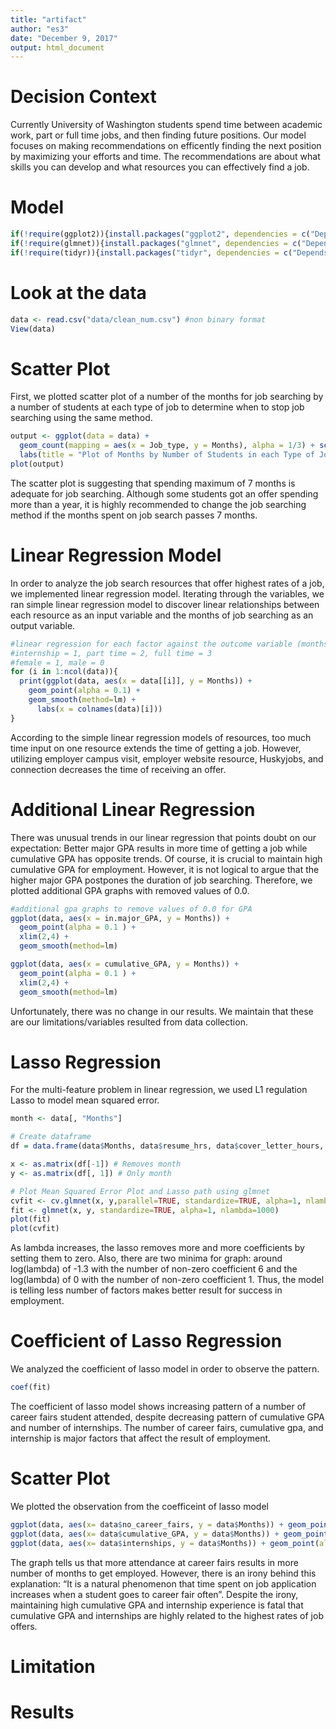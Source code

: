 ```yaml
---
title: "artifact"
author: "es3"
date: "December 9, 2017"
output: html_document
---
```


# Decision Context
Currently University of Washington students spend time between academic work, part or full time jobs, and then finding future positions. Our model focuses on making recommendations on efficently finding the next position by maximizing your efforts and time. The recommendations are about what skills you can develop and what resources you can effectively find a job.

# Model

```r
if(!require(ggplot2)){install.packages("ggplot2", dependencies = c("Depends", "Suggests")); require(glmnet)}
if(!require(glmnet)){install.packages("glmnet", dependencies = c("Depends", "Suggests")); require(glmnet)}
if(!require(tidyr)){install.packages("tidyr", dependencies = c("Depends", "Suggests")); require(tidyr)}


```

# Look at the data
```r
data <- read.csv("data/clean_num.csv") #non binary format
View(data)

```

# Scatter Plot
First, we plotted scatter plot of a number of the months for job searching by a number of students at each type of job to determine when to stop job searching using the same method.
```r
output <- ggplot(data = data) +
  geom_count(mapping = aes(x = Job_type, y = Months), alpha = 1/3) + scale_size_area(max_size = 10) + 
  labs(title = "Plot of Months by Number of Students in each Type of Job", x = "Types of Job", y = "Months Job Searching Took", size = "Number of People")
plot(output)
```
The scatter plot is suggesting that spending maximum of 7 months is adequate for job searching. Although some students got an offer spending more than a year, it is highly recommended to change the job searching method if the months spent on job search passes 7 months.

# Linear Regression Model
In order to analyze the job search resources that offer highest rates of a job, we implemented linear regression model. Iterating through the variables, we ran simple linear regression model to discover linear relationships between each resource as an input variable and the months of job searching as an output variable.
```r
#linear regression for each factor against the outcome variable (months it takes to find job)
#internship = 1, part time = 2, full time = 3
#female = 1, male = 0
for (i in 1:ncol(data)){
  print(ggplot(data, aes(x = data[[i]], y = Months)) +
    geom_point(alpha = 0.1) +
    geom_smooth(method=lm) +
      labs(x = colnames(data)[i]))
}
```
According to the simple linear regression models of resources, too much time input on one resource extends the time of getting a job. However, utilizing employer campus visit, employer website resource, Huskyjobs, and connection decreases the time of receiving an offer.

# Additional Linear Regression
There was unusual trends in our linear regression that points doubt on our expectation: Better major GPA results in more time of getting a job while cumulative GPA has opposite trends. Of course, it is crucial to maintain high cumulative GPA for employment. However, it is not logical to argue that the higher major GPA postpones the duration of job searching. Therefore, we plotted additional GPA graphs with removed values of 0.0.
```R
#additional gpa graphs to remove values of 0.0 for GPA
ggplot(data, aes(x = in.major_GPA, y = Months)) +
  geom_point(alpha = 0.1 ) + 
  xlim(2,4) +
  geom_smooth(method=lm) 

ggplot(data, aes(x = cumulative_GPA, y = Months)) +
  geom_point(alpha = 0.1 ) + 
  xlim(2,4) +
  geom_smooth(method=lm)
```
Unfortunately, there was no change in our results. We maintain that these are our limitations/variables resulted from data collection.

# Lasso Regression
For the multi-feature problem in linear regression, we used L1 regulation Lasso to model mean squared error.
```r

month <- data[, "Months"]

# Create dataframe 
df = data.frame(data$Months, data$resume_hrs, data$cover_letter_hours, data$self.confidence, data$online_job_postings, data$no_career_fairs, data$cumulative_GPA, data$in.major_GPA, data$internships)

x <- as.matrix(df[-1]) # Removes month
y <- as.matrix(df[, 1]) # Only month

# Plot Mean Squared Error Plot and Lasso path using glmnet
cvfit <- cv.glmnet(x, y,parallel=TRUE, standardize=TRUE, alpha=1, nlambda=1000)
fit <- glmnet(x, y, standardize=TRUE, alpha=1, nlambda=1000)
plot(fit)
plot(cvfit)

```
As lambda increases, the lasso removes more and more coefficients by setting them to zero. Also, there are two minima for graph: around log(lambda) of -1.3 with the number of non-zero coefficient 6 and the log(lambda) of 0 with the number of non-zero coefficient 1. Thus, the model is telling less number of factors makes better result for success in employment.

# Coefficient of Lasso Regression
We analyzed the coefficient of lasso model in order to observe the pattern.
```r
coef(fit)
```
The coefficient of lasso model shows increasing pattern of a number of career fairs student attended, despite decreasing pattern of cumulative GPA and number of internships. The number of career fairs, cumulative gpa, and internship is major factors that affect the result of employment.

# Scatter Plot
We plotted the observation from the coefficeint of lasso model 
```r
ggplot(data, aes(x= data$no_career_fairs, y = data$Months)) + geom_point(alpha = .1)
ggplot(data, aes(x= data$cumulative_GPA, y = data$Months)) + geom_point(alpha = .1)
ggplot(data, aes(x= data$internships, y = data$Months)) + geom_point(alpha = .1)
```
The graph tells us that more attendance at career fairs results in more number of months to get employed. However, there is an irony behind this explanation: “It is a natural phenomenon that time spent on job application increases when a student goes to career fair often”. Despite the irony, maintaining high cumulative GPA and internship experience is fatal that cumulative GPA and internships are highly related to the highest rates of job offers.

# Limitation

# Results
